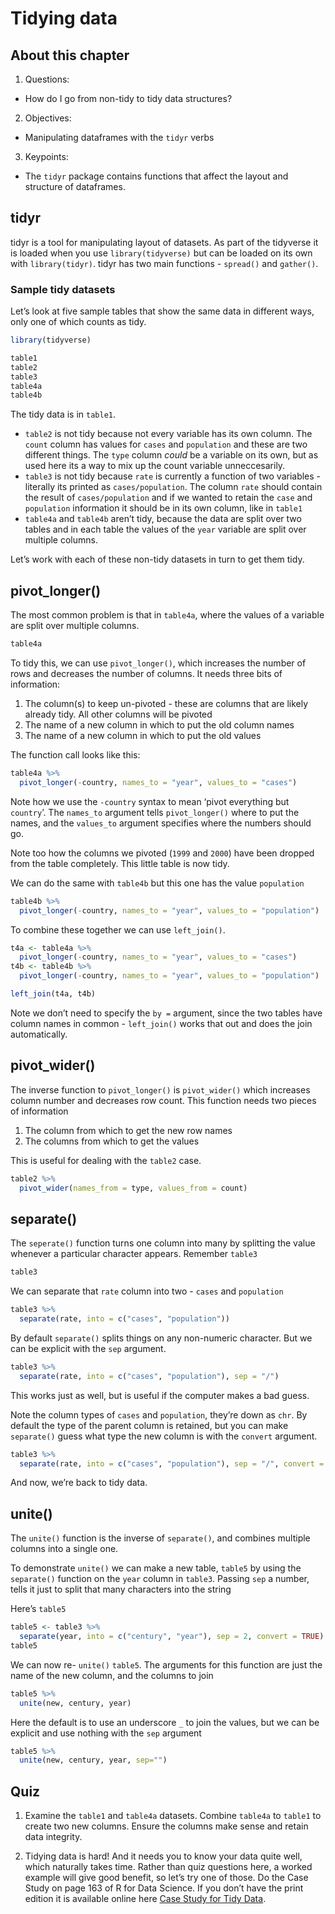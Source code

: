 # Tidying data

## About this chapter

1. Questions:
- How do I go from non-tidy to tidy data structures?
2. Objectives:
- Manipulating dataframes with the `tidyr` verbs
3. Keypoints:
- The `tidyr` package contains functions that affect the layout and structure of dataframes.

## tidyr

tidyr is a tool for manipulating layout of datasets. As part of the tidyverse it is loaded when you use `library(tidyverse)` but can be loaded on its own with `library(tidyr)`. tidyr has two main functions - `spread()` and `gather()`.


### Sample tidy datasets

Let's look at five sample tables that show the same data in different ways, only one of which counts as tidy.

```r
library(tidyverse)
```



```r
table1
table2
table3
table4a
table4b
```

The tidy data is in `table1`. 

  * `table2` is not tidy because not every variable has its own column. The `count` column has values for `cases` and `population` and these are two different things. The `type` column _could_ be a variable on its own, but as used here its a way to mix up the count variable unneccesarily.
  * `table3` is not tidy because `rate` is currently a function of two variables - literally its printed as `cases/population`. The column `rate` should contain the result of `cases/population` and if we wanted to retain the `case` and `population` information it should be in its own column, like in `table1`
  * `table4a` and `table4b` aren't tidy, because the data are split over two tables and in each table the values of the `year` variable are split over multiple columns.
  
Let's work with each of these non-tidy datasets in turn to get them tidy.

## pivot_longer()

The most common problem is that in `table4a`, where the values of a variable are split over multiple columns. 

```r
table4a
```

To tidy this, we can use `pivot_longer()`, which increases the number of rows and decreases the number of columns. It needs three bits of information:

  1. The column(s) to keep un-pivoted - these are columns that are likely already tidy. All other columns will be pivoted
  2. The name of a new column in which to put the old column names
  3. The name of a new column in which to put the old values
  
The function call looks like this:

```r
table4a %>% 
  pivot_longer(-country, names_to = "year", values_to = "cases")
```

Note how we use the `-country` syntax to mean 'pivot everything but `country`'. The `names_to` argument tells `pivot_longer()` where to put the names, and the `values_to` argument specifies where the numbers should go.

Note too how the columns we pivoted (`1999` and `2000`) have been dropped from the table completely. This little table is now tidy. 

We can do the same with `table4b` but this one has the value `population`

```r
table4b %>% 
  pivot_longer(-country, names_to = "year", values_to = "population")
```

To combine these together we can use `left_join()`.
```r
t4a <- table4a %>% 
  pivot_longer(-country, names_to = "year", values_to = "cases")
t4b <- table4b %>% 
  pivot_longer(-country, names_to = "year", values_to = "population")

left_join(t4a, t4b)
```

Note we don't need to specify the `by = ` argument, since the two tables have column names in common - `left_join()` works that out and does the join automatically.


## pivot_wider()

The inverse function to `pivot_longer()` is `pivot_wider()` which increases column number and decreases row count. This function needs two pieces of information

  1. The column from which to get the new row names
  2. The columns from which to get the values
  
This is useful for dealing with the `table2` case.

```r
table2 %>% 
  pivot_wider(names_from = type, values_from = count)
```

## separate()

The `seperate()` function turns one column into many by splitting the value whenever a particular character appears. Remember `table3`

```r
table3
```

We can separate that `rate` column into two - `cases` and `population`

```r
table3 %>%
  separate(rate, into = c("cases", "population"))
```

By default `separate()` splits things on any non-numeric character. But we can be explicit with the `sep` argument.

```r
table3 %>%
  separate(rate, into = c("cases", "population"), sep = "/")
```

This works just as well, but is useful if the computer makes a bad guess.

Note the column types of `cases` and `population`, they're down as `chr`. By default the type of the parent column is retained, but you can make `separate()` guess what type the new column is with the `convert` argument.

```r
table3 %>%
  separate(rate, into = c("cases", "population"), sep = "/", convert = TRUE)
```
And now, we're back to tidy data.



## unite()

The `unite()` function is the inverse of `separate()`, and combines multiple columns into a single one.

To demonstrate `unite()` we can make a new table, `table5` by using the `separate()` function on the `year` column in `table3`. Passing `sep` a number, tells it just to split that many characters into the string  

Here's `table5`
```r
table5 <- table3 %>%
  separate(year, into = c("century", "year"), sep = 2, convert = TRUE)
table5
```

We can now re- `unite()` `table5`. The arguments for this function are just the name of the new column, and the columns to join

```r
table5 %>%
  unite(new, century, year)

```

Here the default is to use an underscore `_` to join the values, but we can be explicit and use nothing with the `sep` argument

```r
table5 %>%
  unite(new, century, year, sep="")

```

## Quiz

1. Examine the `table1` and `table4a` datasets. Combine  `table4a` to `table1` to create two new columns. Ensure the columns make sense and retain data integrity.

2. Tidying data is hard! And it needs you to know your data quite well, which naturally takes time. Rather than quiz questions here, a worked example will give good benefit, so let's try one of those. Do the Case Study on page 163 of R for Data Science. If you don't have the print edition it is available online here [Case Study for Tidy Data](http://r4ds.had.co.nz/tidy-data.html#case-study).


